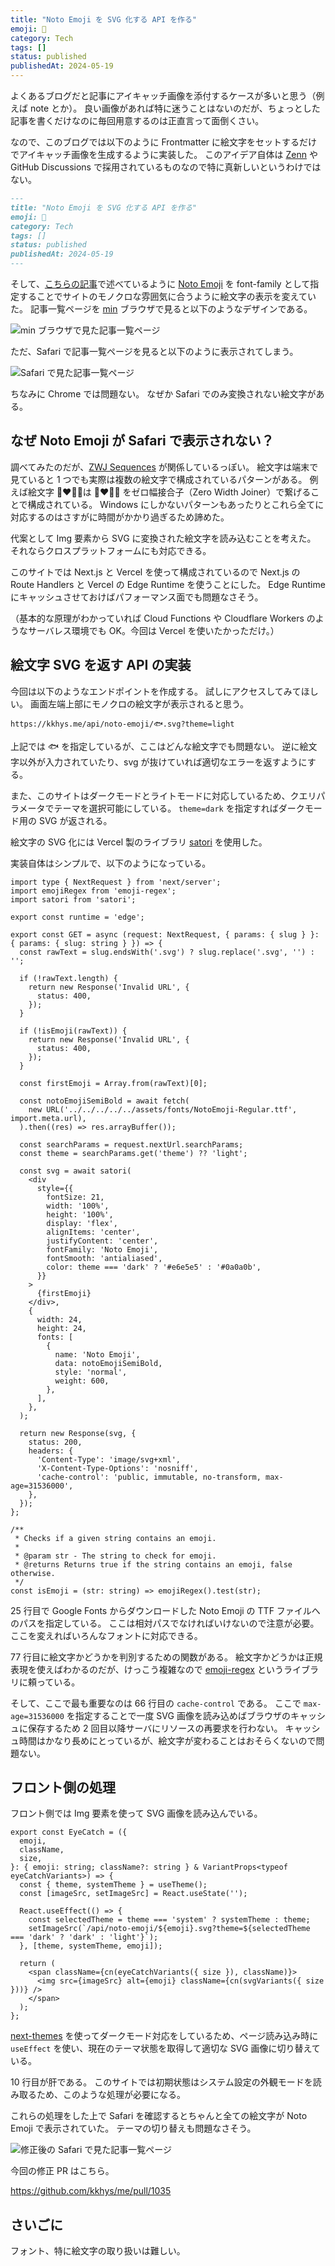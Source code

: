 ```yaml
---
title: "Noto Emoji を SVG 化する API を作る"
emoji: 🔄
category: Tech
tags: []
status: published
publishedAt: 2024-05-19
---
```


よくあるブログだと記事にアイキャッチ画像を添付するケースが多いと思う（例えば note とか）。
良い画像があれば特に迷うことはないのだが、ちょっとした記事を書くだけなのに毎回用意するのは正直言って面倒くさい。

なので、このブログでは以下のように Frontmatter に絵文字をセットするだけでアイキャッチ画像を生成するように実装した。
このアイデア自体は [Zenn](https://zenn.dev) や GitHub Discussions で採用されているものなので特に真新しいというわけではない。

```md title="index.mdx"
---
title: "Noto Emoji を SVG 化する API を作る"
emoji: 🔄
category: Tech
tags: []
status: published
publishedAt: 2024-05-19
---
```

そして、[こちらの記事](/posts/p1fw2ts#noto-emoji)で述べているように [Noto Emoji](https://fonts.google.com/noto/specimen/Noto+Emoji) を font-family として指定することでサイトのモノクロな雰囲気に合うように絵文字の表示を変えていた。
記事一覧ページを [min](https://minbrowser.org) ブラウザで見ると以下のようなデザインである。

![min ブラウザで見た記事一覧ページ](/images/tech/2024-05-19/01.png)

ただ、Safari で記事一覧ページを見ると以下のように表示されてしまう。

![Safari で見た記事一覧ページ](/images/tech/2024-05-19/02.png)

ちなみに Chrome では問題ない。
なぜか Safari でのみ変換されない絵文字がある。

## なぜ Noto Emoji が Safari で表示されない？

調べてみたのだが、[ZWJ Sequences](https://emojipedia.org/emoji-zwj-sequence) が関係しているっぽい。
絵文字は端末で見ていると 1 つでも実際は複数の絵文字で構成されているパターンがある。
例えば絵文字 👩‍❤️‍💋‍👨は 👩❤️💋👨 をゼロ幅接合子（Zero Width Joiner）で繋げることで構成されている。
Windows にしかないパターンもあったりとこれら全てに対応するのはさすがに時間がかかり過ぎるため諦めた。

代案として Img 要素から SVG に変換された絵文字を読み込むことを考えた。
それならクロスプラットフォームにも対応できる。

このサイトでは Next.js と Vercel を使って構成されているので Next.js の Route Handlers と Vercel の Edge Runtime を使うことにした。
Edge Runtime にキャッシュさせておけばパフォーマンス面でも問題なさそう。

（基本的な原理がわかっていれば Cloud Functions や Cloudflare Workers のようなサーバレス環境でも OK。今回は Vercel を使いたかっただけ。）

## 絵文字 SVG を返す API の実装

今回は以下のようなエンドポイントを作成する。
試しにアクセスしてみてほしい。
画面左端上部にモノクロの絵文字が表示されると思う。

```text
https://kkhys.me/api/noto-emoji/🐟.svg?theme=light
```

上記では 🐟 を指定しているが、ここはどんな絵文字でも問題ない。
逆に絵文字以外が入力されていたり、svg が抜けていれば適切なエラーを返すようにする。

また、このサイトはダークモードとライトモードに対応しているため、クエリパラメータでテーマを選択可能にしている。
`theme=dark` を指定すればダークモード用の SVG が返される。

絵文字の SVG 化には Vercel 製のライブラリ [satori](https://github.com/vercel/satori) を使用した。

実装自体はシンプルで、以下のようになっている。

```tsx title="app/api/noto-emoji/[slug]/route.tsx" showLineNumbers
import type { NextRequest } from 'next/server';
import emojiRegex from 'emoji-regex';
import satori from 'satori';

export const runtime = 'edge';

export const GET = async (request: NextRequest, { params: { slug } }: { params: { slug: string } }) => {
  const rawText = slug.endsWith('.svg') ? slug.replace('.svg', '') : '';

  if (!rawText.length) {
    return new Response('Invalid URL', {
      status: 400,
    });
  }

  if (!isEmoji(rawText)) {
    return new Response('Invalid URL', {
      status: 400,
    });
  }

  const firstEmoji = Array.from(rawText)[0];

  const notoEmojiSemiBold = await fetch(
    new URL('../../../../../assets/fonts/NotoEmoji-Regular.ttf', import.meta.url),
  ).then((res) => res.arrayBuffer());

  const searchParams = request.nextUrl.searchParams;
  const theme = searchParams.get('theme') ?? 'light';

  const svg = await satori(
    <div
      style={{
        fontSize: 21,
        width: '100%',
        height: '100%',
        display: 'flex',
        alignItems: 'center',
        justifyContent: 'center',
        fontFamily: 'Noto Emoji',
        fontSmooth: 'antialiased',
        color: theme === 'dark' ? '#e6e5e5' : '#0a0a0b',
      }}
    >
      {firstEmoji}
    </div>,
    {
      width: 24,
      height: 24,
      fonts: [
        {
          name: 'Noto Emoji',
          data: notoEmojiSemiBold,
          style: 'normal',
          weight: 600,
        },
      ],
    },
  );

  return new Response(svg, {
    status: 200,
    headers: {
      'Content-Type': 'image/svg+xml',
      'X-Content-Type-Options': 'nosniff',
      'cache-control': 'public, immutable, no-transform, max-age=31536000',
    },
  });
};

/**
 * Checks if a given string contains an emoji.
 *
 * @param str - The string to check for emoji.
 * @returns Returns true if the string contains an emoji, false otherwise.
 */
const isEmoji = (str: string) => emojiRegex().test(str);
```

25 行目で Google Fonts からダウンロードした Noto Emoji の TTF ファイルへのパスを指定している。
ここは相対パスでなければいけないので注意が必要。
ここを変えればいろんなフォントに対応できる。

77 行目に絵文字かどうかを判別するための関数がある。
絵文字かどうかは正規表現を使えばわかるのだが、けっこう複雑なので [emoji-regex](https://github.com/mathiasbynens/emoji-regex) というライブラリに頼っている。

そして、ここで最も重要なのは 66 行目の `cache-control` である。
ここで `max-age=31536000` を指定することで一度 SVG 画像を読み込めばブラウザのキャッシュに保存するため 2 回目以降サーバにリソースの再要求を行わない。
キャッシュ時間はかなり長めにとっているが、絵文字が変わることはおそらくないので問題ない。

## フロント側の処理

フロント側では Img 要素を使って SVG 画像を読み込んでいる。

```tsx title="ui/post/eye-catch/index.tsx" showLineNumbers
export const EyeCatch = ({
  emoji,
  className,
  size,
}: { emoji: string; className?: string } & VariantProps<typeof eyeCatchVariants>) => {
  const { theme, systemTheme } = useTheme();
  const [imageSrc, setImageSrc] = React.useState('');

  React.useEffect(() => {
    const selectedTheme = theme === 'system' ? systemTheme : theme;
    setImageSrc(`/api/noto-emoji/${emoji}.svg?theme=${selectedTheme === 'dark' ? 'dark' : 'light'}`);
  }, [theme, systemTheme, emoji]);

  return (
    <span className={cn(eyeCatchVariants({ size }), className)}>
      <img src={imageSrc} alt={emoji} className={cn(svgVariants({ size }))} />
    </span>
  );
};
```

[next-themes](https://github.com/pacocoursey/next-themes) を使ってダークモード対応をしているため、ページ読み込み時に `useEffect` を使い、現在のテーマ状態を取得して適切な SVG 画像に切り替えている。

10 行目が肝である。
このサイトでは初期状態はシステム設定の外観モードを読み取るため、このような処理が必要になる。

これらの処理をした上で Safari を確認するとちゃんと全ての絵文字が Noto Emoji で表示されていた。
テーマの切り替えも問題なさそう。

![修正後の Safari で見た記事一覧ページ](/images/tech/2024-05-19/03.png)

今回の修正 PR はこちら。

https://github.com/kkhys/me/pull/1035

## さいごに

フォント、特に絵文字の取り扱いは難しい。
